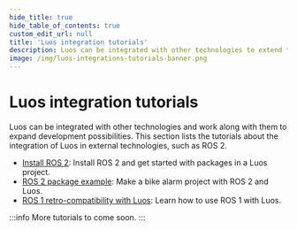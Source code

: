 ```yaml
---
hide_title: true
hide_table_of_contents: true
custom_edit_url: null
title: 'Luos integration tutorials'
description: Luos can be integrated with other technologies to extend the development possibilities. Here is a list of our integrations, like ROS 2 for example
image: /img/luos-integrations-tutorials-banner.png
---
```


# Luos integration tutorials

Luos can be integrated with other technologies and work along with them to expand development possibilities. This section lists the tutorials about the integration of Luos in external technologies, such as ROS 2.

- [Install ROS 2](./install-ros2): Install ROS 2 and get started with packages in a Luos project.
- [ROS 2 package example](./ros2-package-example): Make a bike alarm project with ROS 2 and Luos.
- [ROS 1 retro-compatibility with Luos](./ros1-retrocompatibility): Learn how to use ROS 1 with Luos.

:::info
More tutorials to come soon.
:::
